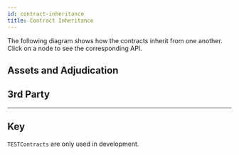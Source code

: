 ```yaml
---
id: contract-inheritance
title: Contract Inheritance
---
```



The following diagram shows how the contracts inherit from one another. Click on a node to see the corresponding API.

## Assets and Adjudication

<Mermaid
  chart='
graph TD
linkStyle default interpolate basis
SafeMath([SafeMath])
Outcome([Outcome])
IMultiAssetHolder
MultiAssetHolder
IERC20
IMultiAssetHolder--> MultiAssetHolder
SafeMath-.-> MultiAssetHolder
Outcome-.-> MultiAssetHolder
MultiAssetHolder-->NitroAdjudicator
IERC20.->MultiAssetHolder
classDef Library fill:#ffffff,stroke:#656664,stroke-dasharray: 5 5
classDef Contract fill:#ffffff,stroke:#656664;
classDef DeployedContract fill:#ffffff,stroke:#3531ff,stroke-width:3px;
classDef Abstraction fill:#ffffff,stroke:#8dc404,stroke-dasharray: 5 5;
classDef Interface fill:#ffffff,stroke:#de1065,stroke-dasharray: 5 5;
classDef TestContract fill:#fafe4f,stroke-width:0px
class SafeMath,Outcome Library;
class IMultiAssetHolder,IERC20 Interface;
class MultiAssetHolder Contract;
click SafeMath "/contract-api/natspec/SafeMath";
click Outcome "/contract-api/natspec/Outcome";
click MultiAssetHolder "/contract-api/natspec/MultiAssetHolder";
click IMultiAssetHolder "/contract-api/natspec/IMultiAssetHolder";
click IERC20 "/contract-api/natspec/IERC20";
Outcome([Outcome])
IForceMove
ForceMove
NitroAdjudicator
TESTForceMove
TESTNitroAdjudicator
IForceMoveApp-.-> ForceMove
IForceMove--> ForceMove
Outcome--> NitroAdjudicator
ForceMove-->TESTForceMove
ForceMove-->MultiAssetHolder
NitroAdjudicator--> TESTNitroAdjudicator
TESTForceMove--> TESTNitroAdjudicator
classDef Contract fill:#ffffff,stroke:#656664;
classDef DeployedContract fill:#ffffff,stroke:#3531ff,stroke-width:3px;
classDef Abstraction fill:#ffffff,stroke:#8dc404,stroke-dasharray: 5 5
classDef Interface fill:#ffffff,stroke:#de1065,stroke-dasharray: 5 5
classDef TestContract fill:#fafe4f,stroke-width:0px;
classDef Library fill:#ffffff,stroke:#656664,stroke-dasharray: 5 5
class Outcome,SafeMath Library;
class IForceMoveApp,IForceMove Interface;
class ForceMove Contract;
class TESTForceMove,TESTNitroAdjudicator TestContract;
class NitroAdjudicator DeployedContract;
click IForceMoveApp "/contract-api/natspec/IForceMoveApp";
click SafeMath "/contract-api/natspec/SafeMath";
click Outcome "/contract-api/natspec/Outcome";
click ForceMove "/contract-api/natspec/ForceMove";
click IForceMove "/contract-api/natspec/IForceMove";
click NitroAdjudicator "/contract-api/natspec/NitroAdjudicator";
click Outcome "/contract-api/natspec/Outcome";
click SafeMath "/contract-api/natspec/SafeMath";
click TESTForceMove "/contract-api/natspec/TESTForceMove";
click TESTNitroAdjudicator "/contract-api/natspec/TESTNitroAdjudicator";
'
/>

## 3rd Party

<Mermaid
  chart='
graph TD
linkStyle default interpolate basis
ERC20
IERC20
Token
CountingApp
IForceMoveApp
SingleAssetPayments
TrivialApp
IForceMoveApp-->CountingApp
IForceMoveApp-->TrivialApp
IForceMoveApp-->SingleAssetPayments
IERC20-->ERC20
ERC20-->Token
classDef Contract fill:#ffffff,stroke:#656664;
classDef DeployedContract fill:#ffffff,stroke:#3531ff,stroke-width:3px;
classDef Abstraction fill:#ffffff,stroke:#8dc404,stroke-dasharray: 5 5
classDef Interface fill:#ffffff,stroke:#de1065,stroke-dasharray: 5 5
classDef TestContract fill:#fafe4f,stroke-width:0px;
classDef fill:#ffffff,stroke:#656664,stroke-dasharray: 5 5
class Outcome,SafeMath Library;
class IForceMoveApp,IERC20 Interface;
class SingleAssetPayments,TrivialApp,CountingApp,ERC20 Contract;
class Token TestContract;
click CountingApp "/contract-api/natspec/CountingApp";
click ERC20 "/contract-api/natspec/ERC20";
click IForceMoveApp "/contract-api/natspec/IForceMoveApp";
click IERC20 "/contract-api/natspec/IERC20";
click Outcome "/contract-api/natspec/Outcome";
click SafeMath "/contract-api/natspec/SafeMath";
click SingleAssetPayments "/contract-api/natspec/SingleAssetPayments";
click Token "/contract-api/natspec/Token";
click TrivialApp "/contract-api/natspec/TrivialApp";
'
/>

---

## Key

<Mermaid
  chart="
graph TD
linkStyle default interpolate basis
Abstraction-->|Inherited by| Contract
Contract-->|Inherited by| TESTContract
Interface-->|Inherited by| Contract
Library([Library])-.->|Imported by| Contract
DeployedContract
classDef Contract fill:#ffffff,stroke:#656664;
classDef TestContract fill:#fafe4f,stroke-width:0px;
classDef Interface fill:#ffffff,stroke:#de1065,stroke-dasharray: 5 5
classDef Library fill:#ffffff,stroke:#656664,stroke-dasharray: 5 5
classDef DeployedContract fill:#ffffff,stroke:#3531ff,stroke-width:3px;
class Library Library;
class Contract Contract;
class TESTContract TestContract;
class Interface Interface;
class DeployedContract DeployedContract
"
/>

`TESTContracts` are only used in development.
